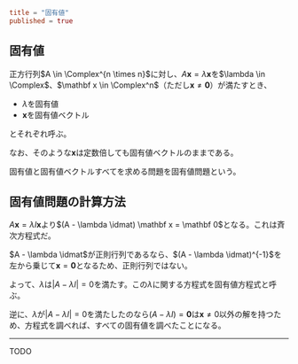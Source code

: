 ```toml
title = "固有値"
published = true
```

## 固有値

正方行列$A \in \Complex^{n \times n}$に対し、$A\mathbf x = \lambda \mathbf x$を$\lambda \in \Complex$、$\mathbf x \in \Complex^n$（ただし$\mathbf x\neq \mathbf 0$）が満たすとき、

- $\lambda$を固有値
- $\mathbf x$を固有値ベクトル

とそれぞれ呼ぶ。

なお、そのような$\mathbf x$は定数倍しても固有値ベクトルのままである。

固有値と固有値ベクトルすべてを求める問題を固有値問題という。

## 固有値問題の計算方法

$A \mathbf x = \lambda I \mathbf x$より$(A - \lambda \idmat) \mathbf x = \mathbf 0$となる。これは斉次方程式だ。

$A - \lambda \idmat$が正則行列であるなら、$(A - \lambda \idmat)^{-1}$を左から乗じて$\mathbf x = \mathbf 0$となるため、正則行列ではない。

よって、$\lambda$は$|A - \lambda I| = 0$を満たす。この$\lambda$に関する方程式を固有値方程式と呼ぶ。

逆に、$\lambda$が$|A - \lambda I| = 0$を満たしたのなら$(A-\lambda I) = \mathbf 0$は$\mathbf x \neq 0$以外の解を持つため、方程式を調べれば、すべての固有値を調べたことになる。

---

TODO
